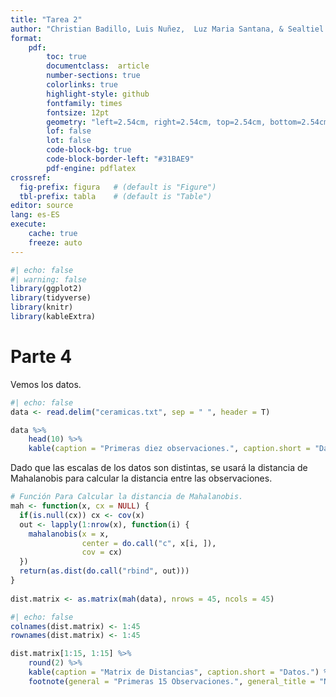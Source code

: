 ```yaml
---
title: "Tarea 2"
author: "Christian Badillo, Luis Nuñez,  Luz Maria Santana, & Sealtiel Pichardo"
format:
    pdf:
        toc: true
        documentclass:  article
        number-sections: true
        colorlinks: true
        highlight-style: github
        fontfamily: times
        fontsize: 12pt
        geometry: "left=2.54cm, right=2.54cm, top=2.54cm, bottom=2.54cm"
        lof: false
        lot: false
        code-block-bg: true
        code-block-border-left: "#31BAE9"
        pdf-engine: pdflatex
crossref:
  fig-prefix: figura   # (default is "Figure")
  tbl-prefix: tabla    # (default is "Table")
editor: source
lang: es-ES
execute:
    cache: true
    freeze: auto 
---
```


```r
#| echo: false
#| warning: false
library(ggplot2)
library(tidyverse)
library(knitr)
library(kableExtra)
```

# Parte 4

Vemos los datos.
```r
#| echo: false
data <- read.delim("ceramicas.txt", sep = " ", header = T)

data %>%
    head(10) %>%
    kable(caption = "Primeras diez observaciones.", caption.short = "Datos.")
```

Dado que las escalas de los datos son distintas, se usará la distancia de Mahalanobis para calcular la distancia entre las observaciones.

```r
# Función Para Calcular la distancia de Mahalanobis.
mah <- function(x, cx = NULL) {
  if(is.null(cx)) cx <- cov(x)
  out <- lapply(1:nrow(x), function(i) {
    mahalanobis(x = x, 
                center = do.call("c", x[i, ]),
                cov = cx)
  })
  return(as.dist(do.call("rbind", out)))
}
 
dist.matrix <- as.matrix(mah(data), nrows = 45, ncols = 45)
```

\scriptsize
```r
#| echo: false
colnames(dist.matrix) <- 1:45
rownames(dist.matrix) <- 1:45

dist.matrix[1:15, 1:15] %>%
    round(2) %>%
    kable(caption = "Matrix de Distancias", caption.short = "Datos.") %>%
    footnote(general = "Primeras 15 Observaciones.", general_title = "Nota.")
```
